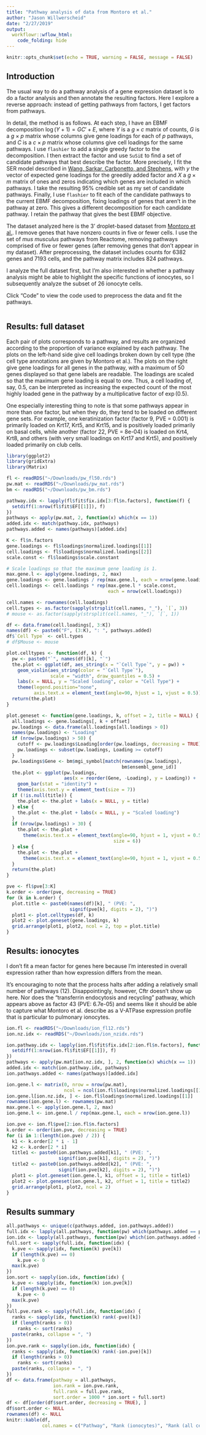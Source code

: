 ```yaml
---
title: "Pathway analysis of data from Montoro et al."
author: "Jason Willwerscheid"
date: "2/27/2019"
output: 
  workflowr::wflow_html:
    code_folding: hide
---
```


```r
knitr::opts_chunk$set(echo = TRUE, warning = FALSE, message = FALSE)
```

## Introduction

The usual way to do a pathway analysis of a gene expression dataset is to do a factor analysis and then annotate the resulting factors. Here I explore a reverse approach: instead of getting pathways from factors, I get factors from pathways.

In detail, the method is as follows. At each step, I have an EBMF decomposition $\log(Y + 1) = GC' + E$, where $Y$ is a $g \times c$ matrix of counts, $G$ is a $g \times p$ matrix whose columns give gene loadings for each of $p$ pathways, and $C$ is a $c \times p$ matrix whose columns give cell loadings for the same pathways. I use `flashier` to add a single greedy factor to the decomposition. I then extract the factor and use `SuSiE` to find a set of candidate pathways that best describe the factor. More precisely, I fit the SER model described in [Wang, Sarkar, Carbonetto, and Stephens](https://www.biorxiv.org/content/biorxiv/early/2018/12/19/501114.full.pdf), with $y$ the vector of expected gene loadings for the greedily added factor and $X$ a $g \times m$ matrix of ones and zeros indicating which genes are included in which pathways. I take the resulting 95% credible set as my set of candidate pathways. Finally, I use `flashier` to fit each of the candidate pathways to the current EBMF decomposition, fixing loadings of genes that aren't in the pathway at zero. This gives a different decomposition for each candidate pathway. I retain the pathway that gives the best EBMF objective.

The dataset analyzed here is the 3' droplet-based dataset from [Montoro et al.](https://www.nature.com/articles/s41586-018-0393-7). I remove genes that have nonzero counts in five or fewer cells. I use the set of *mus musculus* pathways from Reactome, removing pathways comprised of five or fewer genes (after removing genes that don't appear in my dataset). After preprocessing, the dataset includes counts for 6382 genes and 7193 cells, and the pathway matrix includes 824 pathways.

I analyze the full dataset first, but I'm also interested in whether a pathway analysis might be able to highlight the specific functions of ionocytes, so I subsequently analyze the subset of 26 ionocyte cells.

Click "Code" to view the code used to preprocess the data and fit the pathways.
```r
```

## Results: full dataset

Each pair of plots corresponds to a pathway, and results are organized according to the proportion of variance explained by each pathway. The plots on the left-hand side give cell loadings broken down by cell type (the cell type annotations are given by Montoro et al.). The plots on the right give gene loadings for all genes in the pathway, with a maximum of 50 genes displayed so that gene labels are readable. The loadings are scaled so that the maximum gene loading is equal to one. Thus, a cell loading of, say, 0.5, can be interpreted as increasing the expected count of the most highly loaded gene in the pathway by a multiplicative factor of $\exp(0.5)$.

One especially interesting thing to note is that some pathways appear in more than one factor, but when they do, they tend to be loaded on different gene sets. For example, one keratinization factor (factor 9, PVE = 0.001) is primarily loaded on Krt17, Krt5, and Krt15, and is positively loaded primarily on basal cells, while another (factor 22, PVE = 8e-04) is loaded on Krt4, Krt8, and others (with very small loadings on Krt17 and Krt5), and positively loaded primarily on club cells.

```r
library(ggplot2)
library(gridExtra)
library(Matrix)

fl <- readRDS("~/Downloads/pw_fl50.rds")
pw.mat <- readRDS("~/Downloads/pw_mat.rds")
bm <- readRDS("~/Downloads/pw_bm.rds")

pathway.idx <- lapply(fl$fit$fix.idx[3:fl$n.factors], function(f) {
  setdiff(1:nrow(fl$fit$EF[[1]]), f)
})
pathways <- apply(pw.mat, 2, function(x) which(x == 1))
added.idx <- match(pathway.idx, pathways)
pathways.added <- names(pathways)[added.idx]

K <- fl$n.factors
gene.loadings <- fl$loadings$normalized.loadings[[1]]
cell.loadings <- fl$loadings$normalized.loadings[[2]]
scale.const <- fl$loadings$scale.constant

# Scale loadings so that the maximum gene loading is 1.
max.gene.l <- apply(gene.loadings, 2, max)
gene.loadings <- gene.loadings / rep(max.gene.l, each = nrow(gene.loadings))
cell.loadings <- cell.loadings * rep(max.gene.l * scale.const, 
                                     each = nrow(cell.loadings))

cell.names <- rownames(cell.loadings)
cell.types <- as.factor(sapply(strsplit(cell.names, "_"), `[`, 3))
# mouse <- as.factor(sapply(strsplit(cell.names, "_"), `[`, 1))

df <- data.frame(cell.loadings[, 3:K])
names(df) <- paste0("F", (3:K), ": ", pathways.added)
df$`Cell Type` <- cell.types
# df$Mouse <- mouse

plot.celltypes <- function(df, k) {
  pw <- paste0("`", names(df)[k], "`")
  the.plot <- ggplot(df, aes_string(x = "`Cell Type`", y = pw)) +
    geom_violin(aes_string(color = "`Cell Type`"),
                scale = "width", draw_quantiles = 0.5) +
    labs(x = NULL, y = "Scaled loading", color = "Cell Type") +
    theme(legend.position="none",
          axis.text.x = element_text(angle=90, hjust = 1, vjust = 0.5))
  return(the.plot)
}

plot.geneset <- function(gene.loadings, k, offset = 2, title = NULL) {
  all.loadings <- gene.loadings[, k + offset]
  pw.loadings <- data.frame(all.loadings[all.loadings > 0])
  names(pw.loadings) <- "Loading"
  if (nrow(pw.loadings) > 50) {
    cutoff <- pw.loadings$Loading[order(pw.loadings, decreasing = TRUE)[50]]
    pw.loadings <- subset(pw.loadings, Loading >= cutoff)
  }
  pw.loadings$Gene <- bm$mgi_symbol[match(rownames(pw.loadings),
                                          bm$ensembl_gene_id)]
  the.plot <- ggplot(pw.loadings, 
                     aes(x = reorder(Gene, -Loading), y = Loading)) +
    geom_bar(stat = "identity") +
    theme(axis.text.y = element_text(size = 7))
  if (!is.null(title)) {
    the.plot <- the.plot + labs(x = NULL, y = title)
  } else {
    the.plot <- the.plot + labs(x = NULL, y = "Scaled loading")
  }
  if (nrow(pw.loadings) > 30) {
    the.plot <- the.plot + 
      theme(axis.text.x = element_text(angle=90, hjust = 1, vjust = 0.5, 
                                       size = 6)) 
  } else {
    the.plot <- the.plot + 
      theme(axis.text.x = element_text(angle=90, hjust = 1, vjust = 0.5)) 
  }
  return(the.plot)
}

pve <- fl$pve[3:K]
k.order <- order(pve, decreasing = TRUE)
for (k in k.order) {
  plot.title <- paste0(names(df)[k], " (PVE: ", 
                       signif(pve[k], digits = 2), ")")
  plot1 <- plot.celltypes(df, k)
  plot2 <- plot.geneset(gene.loadings, k)
  grid.arrange(plot1, plot2, ncol = 2, top = plot.title)
}
```

## Results: ionocytes

I don't fit a mean factor for genes here because I'm interested in overall expression rather than how expression differs from the mean.

It's encouraging to note that the process halts after adding a relatively small number of pathways (12). Disappointingly, however, Cftr doesn't show up here. Nor does the "transferrin endocytosis and recycling" pathway, which appears above as factor 43 (PVE: 6.7e-05) and seems like it should be able to capture what Montoro et al. describe as a V-ATPase expression profile that is particular to pulmonary ionocytes.

```r
ion.fl <- readRDS("~/Downloads/ion_fl12.rds")
ion.nz.idx <- readRDS("~/Downloads/ion_nzidx.rds")

ion.pathway.idx <- lapply(ion.fl$fit$fix.idx[2:ion.fl$n.factors], function(f) {
  setdiff(1:nrow(ion.fl$fit$EF[[1]]), f)
})
pathways <- apply(pw.mat[ion.nz.idx, ], 2, function(x) which(x == 1))
added.idx <- match(ion.pathway.idx, pathways)
ion.pathways.added <- names(pathways)[added.idx]

ion.gene.l <- matrix(0, nrow = nrow(pw.mat), 
                     ncol = ncol(ion.fl$loadings$normalized.loadings[[1]]))
ion.gene.l[ion.nz.idx, ] <- ion.fl$loadings$normalized.loadings[[1]]
rownames(ion.gene.l) <- rownames(pw.mat)
max.gene.l <- apply(ion.gene.l, 2, max)
ion.gene.l <- ion.gene.l / rep(max.gene.l, each = nrow(ion.gene.l))

ion.pve <- ion.fl$pve[2:ion.fl$n.factors]
k.order <- order(ion.pve, decreasing = TRUE)
for (i in 1:(length(ion.pve) / 2)) {
  k1 <- k.order[2 * i - 1]
  k2 <- k.order[2 * i]
  title1 <- paste0(ion.pathways.added[k1], " (PVE: ", 
                   signif(ion.pve[k1], digits = 2), ")")
  title2 <- paste0(ion.pathways.added[k2], " (PVE: ", 
                   signif(ion.pve[k2], digits = 2), ")")
  plot1 <- plot.geneset(ion.gene.l, k1, offset = 1, title = title1)
  plot2 <- plot.geneset(ion.gene.l, k2, offset = 1, title = title2)
  grid.arrange(plot1, plot2, ncol = 2)
}
```

## Results summary

```r
all.pathways <- unique(c(pathways.added, ion.pathways.added))
full.idx <- lapply(all.pathways, function(pw) which(pathways.added == pw))
ion.idx <- lapply(all.pathways, function(pw) which(ion.pathways.added == pw))
full.sort <- sapply(full.idx, function(idx) {
  k.pve <- sapply(idx, function(k) pve[k])
  if (length(k.pve) == 0)
    k.pve <- 0
  max(k.pve)
})
ion.sort <- sapply(ion.idx, function(idx) {
  k.pve <- sapply(idx, function(k) ion.pve[k])
  if (length(k.pve) == 0)
    k.pve <- 0
  max(k.pve)
})
full.pve.rank <- sapply(full.idx, function(idx) {
  ranks <- sapply(idx, function(k) rank(-pve)[k])
  if (length(ranks > 0))
    ranks <- sort(ranks)
  paste(ranks, collapse = ", ")
})
ion.pve.rank <- sapply(ion.idx, function(idx) {
  ranks <- sapply(idx, function(k) rank(-ion.pve)[k])
  if (length(ranks > 0))
    ranks <- sort(ranks)
  paste(ranks, collapse = ", ")
})
df <- data.frame(pathway = all.pathways,
                 ion.rank = ion.pve.rank,
                 full.rank = full.pve.rank,
                 sort.order = 1000 * ion.sort + full.sort)
df <- df[order(df$sort.order, decreasing = TRUE), ]
df$sort.order <- NULL
rownames(df) <- NULL
knitr::kable(df, 
             col.names = c("Pathway", "Rank (ionocytes)", "Rank (all cells)"))
```
